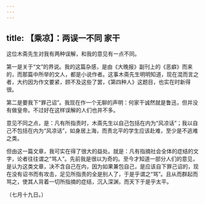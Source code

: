 ```yaml
---
---
---
```

title: 【乘凉】：两误一不同 家干
---



这位木斋先生对我有两种误解，和我的意见有一点不同。

第一是关于“文”的界说。我的这篇杂感，是由《大晚报》副刊上的《恶癖》而来的，而那篇中所举的文人，都是小说作者。这事木斋先生明明知道，现在混而言之者，大约因为作文要紧，顾不及这些了罢，《第四种人》这题目，也实在时新得很。

第二是要我下“罪己诏”。我现在作一个无聊的声明：何家干诚然就是鲁迅，但并没有做皇帝。不过好在这样误解的人们也并不多。

意见不同之点，是：凡有所指责时，木斋先生以自己包括在内为“风凉话”；我以自己不包括在内为“风凉话”，如身居上海，而责北平的学生应该赴难，至少是不逃难之类。

但由这一篇文章，我可实在得了很大的益处。就是：凡有指摘社会全体的症结的文字，论者往往谓之“骂人”。先前我是很以为奇的。至今才知道一部分人们的意见，是认为这类文章，决不含自己在内，因为如果兼包自己，是应该自下罪己诏的，现在没有诏书而有攻击，足见所指责的全是别人了，于是乎谓之“骂”。且从而群起而骂之，使其人背着一切所指摘的症结，沉入深渊，而天下于是乎太平。

（七月十九日。）